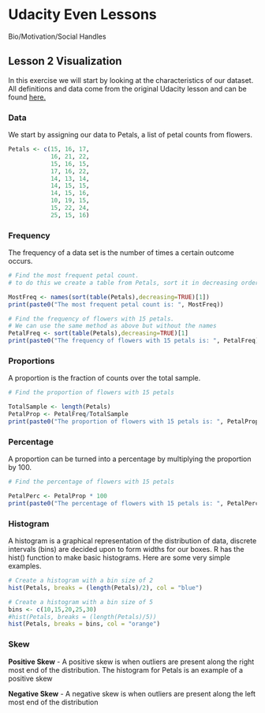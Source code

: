 # Udacity Even Lessons {#topics-lessons}

Bio/Motivation/Social Handles

## Lesson 2 Visualization

In this exercise we will start by looking at the characteristics of our dataset. All definitions and data come from the original Udacity lesson and can be found [here.](https://www.udacity.com/api/nodes/1480558581/supplemental_media/lesson2pdf/download "Lesson2.pdf")


### Data
We start by assigning our data to Petals, a list of petal counts from flowers.
```r
Petals <- c(15, 16, 17,
            16, 21, 22,
            15, 16, 15,
            17, 16, 22,
            14, 13, 14,
            14, 15, 15,
            14, 15, 16,
            10, 19, 15,
            15, 22, 24,
            25, 15, 16)
```


### Frequency
The frequency of a data set is the number of times a certain outcome occurs.

```r
# Find the most frequent petal count.
# to do this we create a table from Petals, sort it in decreasing order, and get the name of the first item.

MostFreq <- names(sort(table(Petals),decreasing=TRUE)[1])
print(paste0("The most frequent petal count is: ", MostFreq))
```

```r
# Find the frequency of flowers with 15 petals.
# We can use the same method as above but without the names
PetalFreq <- sort(table(Petals),decreasing=TRUE)[1]
print(paste0("The frequency of flowers with 15 petals is: ", PetalFreq))
```


### Proportions
A proportion is the fraction of counts over the total sample.

```r
# Find the proportion of flowers with 15 petals

TotalSample <- length(Petals)
PetalProp <- PetalFreq/TotalSample
print(paste0("The proportion of flowers with 15 petals is: ", PetalProp))
```


### Percentage
A proportion can be turned into a percentage by multiplying the proportion by 100.

```r
# Find the percentage of flowers with 15 petals

PetalPerc <- PetalProp * 100
print(paste0("The percentage of flowers with 15 petals is: ", PetalPerc, "%"))
```


### Histogram
A histogram is a graphical representation of the distribution of data, discrete intervals (bins) are decided upon to form widths for our boxes. R has the hist() function to make basic histograms. Here are some very simple examples.

```r
# Create a histogram with a bin size of 2
hist(Petals, breaks = (length(Petals)/2), col = "blue")
```

```r
# Create a histogram with a bin size of 5
bins <- c(10,15,20,25,30)
#hist(Petals, breaks = (length(Petals)/5))
hist(Petals, breaks = bins, col = "orange")
```


### Skew
**Positive Skew** - A positive skew is when outliers are present along the right most end of the distribution. The histogram for Petals is an example of a positive skew

**Negative Skew** - A negative skew is when outliers are present along the left most end of the distribution
